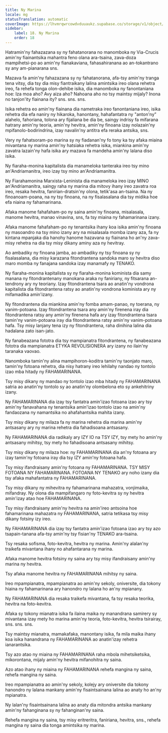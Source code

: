 ```yaml
---
title: Ny Marina
locale: mg
statusTranslation: automatic
coverImage: https://lhvmrqwrcowdvduuaukz.supabase.co/storage/v1/object/public/strapi-uploads/small_cover-educacion-fundamental.webp-2d51a7828a2b1309555be27f7e2a61a0.webp
sidebar:
    label: 18. Ny Marina
    order: 18
---
```

Hatramin'ny fahazazana sy ny fahatanorana no manomboka ny Via-Crucis amin'ny fiainantsika mahantra feno olana ara-tsaina, zava-doza mampihetsi-po ao amin'ny fianakaviana, fahasahiranana ao an-tokantrano sy any am-pianarana sns.

Mazava fa amin'ny fahazazana sy ny fahatanorana, afa-tsy amin'ny tranga tena vitsy, dia tsy dia misy fiantraikany lalina amintsika ireo olana rehetra ireo, fa rehefa tonga olon-dehibe isika, dia manomboka ny fanontaniana hoe: Iza moa aho? Avy aiza aho? Nahoana aho no tsy maintsy mijaly? Inona no tanjon'ity fiainana ity? sns. sns. sns.

Isika rehetra eo amin'ny fiainana dia nametraka ireo fanontaniana ireo, isika rehetra dia efa naniry ny hikaroka, hanontany, hahafantatra ny "anton'ny" alahelo, fahoriana, tolona ary fijaliana be dia be, saingy indrisy fa mifarana hatrany amin'ny teoria, amin'ny hevitra, amin'ny finoana izay nolazain'ny mpifanolo-bodirindrina, izay navalin'ny antitra efa reraka antsika, sns.

Very ny fahatsoram-po marina sy ny fiadanan'ny fo tony ka tsy afaka miaina mivantana ny marina amin'ny hatsiaka rehetra isika, miankina amin'ny zavatra lazain'ny hafa isika ary mazava fa mandeha amin'ny lalana diso isika.

Ny fiaraha-monina kapitalista dia manameloka tanteraka ireo tsy mino an'Andriamanitra, ireo izay tsy mino an'Andriamanitra.

Ny Fiarahamonina Marxista-Leninista dia manameloka ireo izay MINO an'Andriamanitra, saingy raha ny marina dia mitovy ihany ireo zavatra roa ireo, resaka hevitra, fanirian-dratsin'ny olona, ​​tetik'asa an-tsaina. Na ny finoanoam-poana, na ny tsy finoana, na ny fisalasalana dia tsy midika hoe efa niaina ny fahamarinana.

Afaka manome fahafaham-po ny saina amin'ny finoana, misalasala, manome hevitra, manao vinavina, sns, fa tsy miaina ny fahamarinana izany.

Afaka manome fahafaham-po ny tenantsika ihany koa isika amin'ny finoana ny masoandro na tsy mino izany ary na misalasala momba izany aza, fa ny kintana mpanjaka dia hanohy hanome hazavana sy fiainana ho an'ny zava-misy rehetra na dia tsy misy dikany aminy aza ny hevitray.

Ao ambadiky ny finoana jamba, ao ambadiky ny tsy finoana sy ny fisalasalana, dia misy karazana fitondrantena sandoka maro sy hevitra diso maro momba ny fanajana sandoka izay manamafy ny TENAKO.

Ny fiaraha-monina kapitalista sy ny fiaraha-monina kominista dia samy manana ny fitondrantenany manokana araka ny faniriany, ny fitsarana an-tendrony ary ny teoriany. Izay fitondrantena tsara ao anatin'ny vondrona kapitalista dia fitondrantena ratsy ao anatin'ny vondrona kominista ary ny mifamadika amin'izany.

Ny fitondrantena dia miankina amin'ny fomba amam-panao, ny toerana, ny vanim-potoana. Izay fitondrantena tsara any amin'ny firenena iray dia fitondrantena ratsy any amin'ny firenena hafa ary izay fitondrantena tsara tamin'ny vanim-potoana iray dia fitondrantena ratsy amin'ny vanim-potoana hafa. Tsy misy lanjany tena izy ny fitondrantena, raha dinihina lalina dia hadalana zato isan-jato.

Ny fanabeazana fototra dia tsy mampianatra fitondrantena, ny fanabeazana fototra dia mampianatra ETYKA REVOLISIONERA ary izany no ilain'ny taranaka vaovao.

Nanomboka tamin'ny alina mampihoron-koditra tamin'ny taonjato maro, tamin'ny fotoana rehetra, dia nisy hatrany ireo lehilahy nandao ny tontolo izao mba hitady ny FAHAMARINANA.

Tsy misy dikany ny mandao ny tontolo izao mba hitady ny FAHAMARINANA satria ao anatin'ny tontolo sy ao anatin'ny olombelona eto sy ankehitriny izany.

Ny FAHAMARINANA dia izay tsy fantatra amin'izao fotoana izao ary tsy amin'ny fanavahana ny tenantsika amin'izao tontolo izao na amin'ny fandaozana ny namantsika no ahafahantsika mahita izany.

Tsy misy dikany ny milaza fa ny marina rehetra dia marina amin'ny antsasany ary ny marina rehetra dia fahadisoana antsasany.

Ny FAHAMARINANA dia radikaly ary IZY IO na TSY IZY, tsy mety ho amin'ny antsasany mihitsy, tsy mety ho fahadisoana antsasany mihitsy.

Tsy misy dikany ny milaza hoe: ny FAHAMARINANA dia an'ny fotoana ary izay tamin'ny fotoana iray dia tsy IZY amin'ny fotoana hafa.

Tsy misy ifandraisany amin'ny fotoana ny FAHAMARINANA. TSY MISY FOTOANA NY FAHAMARINANA. FOTOANA NY TENAKO ary noho izany dia tsy afaka mahafantatra ny FAHAMARINANA.

Tsy misy dikany ny mihevitra ny fahamarinana mahazatra, vonjimaika, mifandray. Ny olona dia mampifangaro ny foto-kevitra sy ny hevitra amin'izay atao hoe FAHAMARINANA.

Tsy misy ifandraisany amin'ny hevitra na amin'ireo antsoina hoe fahamarinana mahazatra ny FAHAMARINANA, satria tetikasa tsy misy dikany fotsiny izy ireo.

Ny FAHAMARINANA dia izay tsy fantatra amin'izao fotoana izao ary tsy azo tsapain-tanana afa-tsy amin'ny tsy fisian'ny TENAKO ara-tsaina.

Tsy resaka sofisma, foto-kevitra, hevitra ny marina. Amin'ny alalan'ny traikefa mivantana ihany no ahafantarana ny marina.

Afaka manome hevitra fotsiny ny saina ary tsy misy ifandraisany amin'ny marina ny hevitra.

Tsy afaka manome hevitra ny FAHAMARINANA mihitsy ny saina.

Ireo mpampianatra, mpampianatra ao amin'ny sekoly, oniversite, dia tokony hiaina ny fahamarinana ary hanondro ny lalana ho an'ny mpianany.

Ny FAHAMARINANA dia resaka traikefa mivantana, fa tsy resaka teorika, hevitra na foto-kevitra.

Afaka sy tokony mianatra isika fa ilaina maika ny manandrana samirery sy mivantana izay mety ho marina amin'ny teoria, foto-kevitra, hevitra tsirairay, sns. sns. sns.

Tsy maintsy mianatra, mamakafaka, manontany isika, fa mila maika ihany koa isika hanandrana ny FAHAMARINANA ao anatin'izay rehetra ianarantsika.

Tsy azo atao ny miaina ny FAHAMARINANA raha mbola mihetsiketsika, mikorontana, mijaly amin'ny hevitra mifanohitra ny saina.

Azo atao ihany ny miaina ny FAHAMARINANA rehefa mangina ny saina, rehefa mangina ny saina.

Ireo mpampianatra ao amin'ny sekoly, kolejy ary oniversite dia tokony hanondro ny lalana mankany amin'ny fisaintsainana lalina ao anaty ho an'ny mpianatra.

Ny lalan'ny fisaintsainana lalina ao anaty dia mitondra antsika mankany amin'ny fahanginana sy ny fahanginan'ny saina.

Rehefa mangina ny saina, tsy misy eritreritra, faniriana, hevitra, sns., rehefa mangina ny saina dia tonga amintsika ny marina.


